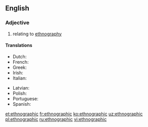 ==English==

===Adjective===
{{en-adj|-}}

# relating to [[ethnography]]

====Translations====
{{trans-top|of, or relating to [[ethnography]]}}
* Dutch: {{t|nl|etnografisch}}
* French: {{t+|fr|ethnographique}}
* Greek: {{t+|el|εθνογραφικός}}
* Irish: {{t|ga|eitneagrafaíoch}}
* Italian: {{t+|it|etnografico}}
{{trans-mid}}
* Latvian: {{t|lv|etnogrāfisks}}
* Polish: {{t+|pl|etnograficzny}}
* Portuguese: {{t|pt|etnográfico}}
* Spanish: {{t+|es|etnográfico}}
{{trans-bottom}}

[[et:ethnographic]]
[[fr:ethnographic]]
[[ko:ethnographic]]
[[uz:ethnographic]]
[[pl:ethnographic]]
[[ru:ethnographic]]
[[vi:ethnographic]]